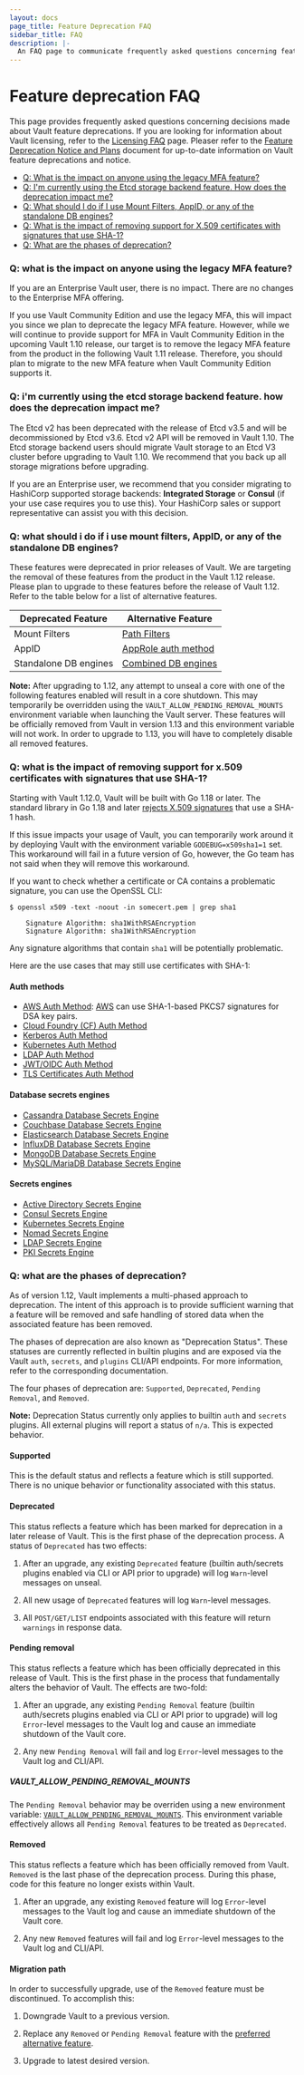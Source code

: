 ```yaml
---
layout: docs
page_title: Feature Deprecation FAQ
sidebar_title: FAQ
description: |-
  An FAQ page to communicate frequently asked questions concerning feature deprecations.
---
```

<!-- TODO: Remove documentation regarding older Vault versions -->
# Feature deprecation FAQ

This page provides frequently asked questions concerning decisions made about Vault feature deprecations. If you are looking for information about Vault licensing, refer to the [Licensing FAQ](/vault/docs/enterprise/license/faq) page. Pleaser refer to the [Feature Deprecation Notice and Plans](/vault/docs/deprecation) document for up-to-date information on Vault feature deprecations and notice.

- [Q: What is the impact on anyone using the legacy MFA feature?](#q-what-is-the-impact-on-anyone-using-the-legacy-mfa-feature)
- [Q: I'm currently using the Etcd storage backend feature. How does the deprecation impact me?](#q-i-m-currently-using-the-etcd-storage-backend-feature-how-does-the-deprecation-impact-me)
- [Q: What should I do if I use Mount Filters, AppID, or any of the standalone DB engines?](#q-what-should-i-do-if-i-use-mount-filters-appid-or-any-of-the-standalone-db-engines)
- [Q: What is the impact of removing support for X.509 certificates with signatures that use SHA-1?](#q-what-is-the-impact-of-removing-support-for-x-509-certificates-with-signatures-that-use-sha-1)
- [Q: What are the phases of deprecation?](#q-what-are-the-phases-of-deprecation)

### Q: what is the impact on anyone using the legacy MFA feature?

If you are an Enterprise Vault user, there is no impact. There are no changes to the Enterprise MFA offering.

If you use Vault Community Edition and use the legacy MFA, this will impact you since we plan to deprecate the legacy MFA feature. However, while we will continue to provide support for MFA in Vault Community Edition in the upcoming Vault 1.10 release, our target is to remove the legacy MFA feature from the product in the following Vault 1.11 release. Therefore, you should plan to migrate to the new MFA feature when Vault Community Edition supports it.

### Q: i'm currently using the etcd storage backend feature. how does the deprecation impact me?

The Etcd v2 has been deprecated with the release of Etcd v3.5 and will be decommissioned by Etcd v3.6. Etcd v2 API will be removed in Vault 1.10. The Etcd storage backend users should migrate Vault storage to an Etcd V3 cluster before upgrading to Vault 1.10. We recommend that you back up all storage migrations before upgrading.

If you are an Enterprise user, we recommend that you consider migrating to HashiCorp supported storage backends: **Integrated Storage** or **Consul** (if your use case requires you to use this). Your HashiCorp sales or support representative can assist you with this decision.

### Q: what should i do if i use mount filters, AppID, or any of the standalone DB engines?

These features were deprecated in prior releases of Vault. We are targeting the removal of these features from the product in the Vault 1.12 release. Please plan to upgrade to these features before the release of Vault 1.12. Refer to the table below for a list of alternative features.

| Deprecated Feature    | Alternative Feature                                                                                                 |
| --------------------- | ------------------------------------------------------------------------------------------------------------------- |
| Mount Filters         | [Path Filters](/vault/api-docs/system/replication/replication-performance#create-paths-filter) |
| AppID                 | [AppRole auth method](/vault/docs/auth/approle)                                                                           |
| Standalone DB engines | [Combined DB engines](/vault/docs/secrets/databases)                                                                      |

**Note:** After upgrading to 1.12, any attempt to unseal a core with one of the following features enabled will result in a core shutdown. This may temporarily be overridden using the `VAULT_ALLOW_PENDING_REMOVAL_MOUNTS` environment variable when launching the Vault server. These features will be officially removed from Vault in version 1.13 and this environment variable will not work. In order to upgrade to 1.13, you will have to completely disable all removed features.

### Q: what is the impact of removing support for x.509 certificates with signatures that use SHA-1?

Starting with Vault 1.12.0, Vault will be built with Go 1.18 or later.
The standard library in Go 1.18 and later [rejects X.509 signatures](https://go.dev/doc/go1.18#sha1) that use a SHA-1 hash.

If this issue impacts your usage of Vault, you can temporarily work around it by deploying Vault with the environment variable `GODEBUG=x509sha1=1` set.
This workaround will fail in a future version of Go, however, the Go team has not said when they will remove this workaround.

If you want to check whether a certificate or CA contains a problematic signature, you can use the OpenSSL CLI:

```shell-session
$ openssl x509 -text -noout -in somecert.pem | grep sha1

    Signature Algorithm: sha1WithRSAEncryption
    Signature Algorithm: sha1WithRSAEncryption
```

Any signature algorithms that contain `sha1` will be potentially problematic.

Here are the use cases that may still use certificates with SHA-1:

#### Auth methods

- [AWS Auth Method](/vault/docs/auth/aws): [AWS](https://docs.aws.amazon.com/AWSEC2/latest/UserGuide/instance-identity-documents.html) can use SHA-1-based PKCS7 signatures for DSA key pairs.
- [Cloud Foundry (CF) Auth Method ](/vault/docs/auth/cf)
- [Kerberos Auth Method](/vault/docs/auth/kerberos)
- [Kubernetes Auth Method](/vault/docs/auth/kubernetes)
- [LDAP Auth Method](/vault/docs/auth/ldap)
- [JWT/OIDC Auth Method](/vault/docs/auth/jwt/)
- [TLS Certificates Auth Method](/vault/docs/auth/cert)

#### Database secrets engines

- [Cassandra Database Secrets Engine](/vault/docs/secrets/databases/cassandra)
- [Couchbase Database Secrets Engine](/vault/docs/secrets/databases/couchbase)
- [Elasticsearch Database Secrets Engine](/vault/docs/secrets/databases/elasticdb)
- [InfluxDB Database Secrets Engine](/vault/docs/secrets/databases/influxdb)
- [MongoDB Database Secrets Engine](/vault/docs/secrets/databases/mongodb)
- [MySQL/MariaDB Database Secrets Engine](/vault/docs/secrets/databases/mysql-maria)

#### Secrets engines

- [Active Directory Secrets Engine](/vault/docs/secrets/ad)
- [Consul Secrets Engine](/vault/docs/secrets/consul)
- [Kubernetes Secrets Engine](/vault/docs/secrets/kubernetes)
- [Nomad Secrets Engine](/vault/docs/secrets/nomad)
- [LDAP Secrets Engine](/vault/docs/secrets/ldap)
- [PKI Secrets Engine](/vault/docs/secrets/pki/)

### Q: what are the phases of deprecation?

As of version 1.12, Vault implements a multi-phased approach to deprecation. The intent of this approach is to provide sufficient warning that a feature will be removed and safe handling of stored data when the associated feature has been removed.

The phases of deprecation are also known as "Deprecation Status". These statuses are currently reflected in builtin plugins and are exposed via the Vault `auth`, `secrets`, and `plugins` CLI/API endpoints. For more information, refer to the corresponding documentation.

The four phases of deprecation are: `Supported`, `Deprecated`, `Pending Removal`, and `Removed`.

**Note:** Deprecation Status currently only applies to builtin `auth` and `secrets` plugins. All external plugins will report a status of `n/a`. This is expected behavior.

#### Supported

This is the default status and reflects a feature which is still supported. There is no unique behavior or functionality associated with this status.

#### Deprecated

This status reflects a feature which has been marked for deprecation in a later release of Vault. This is the first phase of the deprecation process. A status of `Deprecated` has two effects:

1. After an upgrade, any existing `Deprecated` feature (builtin auth/secrets plugins enabled via CLI or API prior to upgrade) will log `Warn`-level messages on unseal.

2. All new usage of `Deprecated` features will log `Warn`-level messages.

3. All `POST/GET/LIST` endpoints associated with this feature will return `warnings` in response data.

#### Pending removal

This status reflects a feature which has been officially deprecated in this release of Vault. This is the first phase in the process that fundamentally alters the behavior of Vault. The effects are two-fold:

1. After an upgrade, any existing `Pending Removal` feature (builtin auth/secrets plugins enabled via CLI or API prior to upgrade) will log `Error`-level messages to the Vault log and cause an immediate shutdown of the Vault core.

2. Any new `Pending Removal` will fail and log `Error`-level messages to the Vault log and CLI/API.

##### VAULT_ALLOW_PENDING_REMOVAL_MOUNTS

The `Pending Removal` behavior may be overriden using a new environment variable: [`VAULT_ALLOW_PENDING_REMOVAL_MOUNTS`](/vault/docs/commands/server#vault_allow_pending_removal_mounts). This environment variable effectively allows all `Pending Removal` features to be treated as `Deprecated`.

#### Removed

This status reflects a feature which has been officially removed from Vault. `Removed` is the last phase of the deprecation process. During this phase, code for this feature no longer exists within Vault.

1. After an upgrade, any existing `Removed` feature will log `Error`-level messages to the Vault log and cause an immediate shutdown of the Vault core.

2. Any new `Removed` features will fail and log `Error`-level messages to the Vault log and CLI/API.

#### Migration path

In order to successfully upgrade, use of the `Removed` feature must be discontinued. To accomplish this:

1. Downgrade Vault to a previous version.

2. Replace any `Removed` or `Pending Removal` feature with the [preferred alternative feature](#q-what-should-i-do-if-i-use-mount-filters-appid-or-any-of-the-standalone-db-engines).

3. Upgrade to latest desired version.
